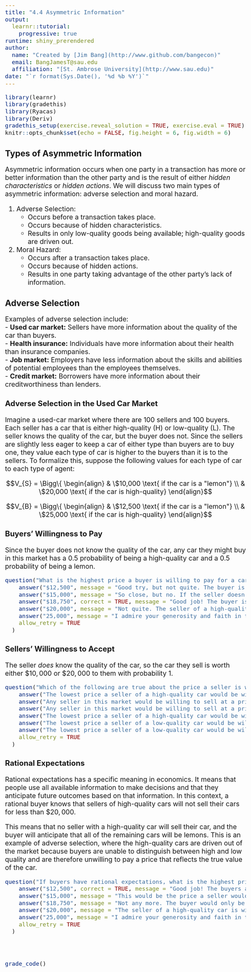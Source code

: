 ```yaml
---
title: "4.4 Asymmetric Information"
output: 
  learnr::tutorial: 
    progressive: true
runtime: shiny_prerendered
author: 
  name: "Created by [Jim Bang](http://www.github.com/bangecon)"
  email: BangJamesT@sau.edu
  affiliation: "[St. Ambrose University](http://www.sau.edu)"
date: "`r format(Sys.Date(), '%d %b %Y')`"
---
```


<style type="text/css">
h1{font-size: 24pt}
h2{font-size: 20pt}
h3{font-size: 18pt}
h4,h5,h6{font-size: 16pt}
body{font-size: 16pt}
#doc-metadata {
  margin-bottom: 10px;
  font-size: 0.66em;
}
</style>

```r
library(learnr)
library(gradethis)
library(Ryacas)
library(Deriv)
gradethis_setup(exercise.reveal_solution = TRUE, exercise.eval = TRUE)
knitr::opts_chunk$set(echo = FALSE, fig.height = 6, fig.width = 6)
```

<style type="text/css">
h1{font-size: 24pt}
h2{font-size: 20pt}
h3{font-size: 18pt}
h4,h5,h6{font-size: 16pt}
body{font-size: 16pt}
</style>

## Types of Asymmetric Information

Asymmetric information occurs when one party in a transaction has more or better information than the other party and is the result of either *hidden characteristics* or *hidden actions*. We will discuss two main types of asymmetric information: adverse selection and moral hazard.

1. Adverse Selection: 
   - Occurs before a transaction takes place. 
   - Occurs because of hidden characteristics.
   - Results in only low-quality goods being available; high-quality goods are driven out.
2. Moral Hazard: 
   - Occurs after a transaction takes place. 
   - Occurs because of hidden actions.
   - Results in one party taking advantage of the other party's lack of information.

## Adverse Selection

Examples of adverse selection include:  
- **Used car market:** Sellers have more information about the quality of the car than buyers.  
- **Health insurance:** Individuals have more information about their health than insurance companies.  
- **Job market:** Employers have less information about the skills and abilities of potential employees than the employees themselves.  
- **Credit market:** Borrowers have more information about their creditworthiness than lenders.  

### Adverse Selection in the Used Car Market

Imagine a used-car market where there are 100 sellers and 100 buyers. Each seller has a car that is either high-quality (H) or low-quality (L). The seller knows the quality of the car, but the buyer does not. Since the sellers are slightly less eager to keep a car of either type than buyers are to buy one, they value each type of car is higher to the buyers than it is to the sellers. To formalize this, suppose the following values for each type of car to each type of agent:  

$$V_{S} = \Bigg\{ \begin{align} & \$10,000 \text{ if the car is a "lemon"} \\ & \$20,000 \text{ if the car is high-quality} \end{align}$$

$$V_{B} = \Bigg\{ \begin{align} & \$12,500 \text{ if the car is a "lemon"} \\ & \$25,000 \text{ if the car is high-quality} \end{align}$$

### Buyers' Willingness to Pay

Since the buyer does not know the quality of the car, any car they might buy in this market has a 0.5 probability of being a high-quality car and a 0.5 probability of being a lemon. 

```r
question("What is the highest price a buyer is willing to pay for a car?",
    answer("$12,500", message = "Good try, but not quite. The buyer is willing to pay $12,500 for a lemon, but there is a 50% chance that the car will be high-quality."),
    answer("$15,000", message = "So close, but no. If the seller doesn't know the quality of their own car, then this would be the expected value of the car to them. However, the seller does know the quality of their car, so their willingness to sell depends on the type of car."),
    answer("$18,750", correct = TRUE, message = "Good job! The buyer is willing to pay $18,750 for a car, which is the expected value of the car, or 0.5(12,500) + 0.5(25,000)."),
    answer("$20,000", message = "Not quite. The seller of a high-quality car is willing to sell the car for $20,000, but the buyer does not know the quality of the car, and in facct if they did know the quality of the car, they would be willing to pay a bit more since they value it more than the seller."),
    answer("25,000", message = "I admire your generosity and faith in the word of the sellers! The buyer is only willing to pay $25,000 for a high-quality car, but there is a 50% chance that the car will be low-quality."),
    allow_retry = TRUE
  )
```

### Sellers' Willingness to Accept

The seller *does* know the quality of the car, so the car they sell is worth either $\$10,000$ or $\$20,000$ to them with probability $1$. 

```r
question("Which of the following are true about the price a seller is willing to accept for a car?",
    answer("The lowest price a seller of a high-quality car would be willing to accept is $25,000", message = "Not quite. A buyer would be willing to pay up to $25,00 for a car that they know is high-quality, but a seller would be willing to accept a little less."),
    answer("Any seller in this market would be willing to sell at a price of $15,000", message = "So close, but no. If the seller doesn't know the quality of their own car, then this would be the expected value of the car to them. However, the seller does know the quality of their car, so their willingness to sell depends on the type of car."),
    answer("Any seller in this market would be willing to sell at a price of $18,750", message = "Sorry, try again. The buyer is willing to pay $18,750 for a car, which is the expected value of the car, or 0.5(12,500) + 0.5(25,000)."),
    answer("The lowest price a seller of a high-quality car would be willing to accept is $20,000", correct = TRUE, message = "Nice work! Sellers of high-quality cars know exactly what the value of their own car is to them."),
    answer("The lowest price a seller of a low-quality car would be willing to accept is $12,500", message = "Not quite. A buyer would be willing to pay up to 12,500 for a car that they know is a lemon, but a seller would be willing to accept a little less."),
    answer("The lowest price a seller of a low-quality car would be willing to accept is $10,000", correct = TRUE, message = "Good job! Sellers of low-quality cars know that the value of their own car is only $10,000 to them."),
    allow_retry = TRUE
  )
```

### Rational Expectations

Rational expectations has a specific meaning in economics. It means that people use all available information to make decisions and that they anticipate future outcomes based on that information. In this context, a rational buyer knows that sellers of high-quality cars will not sell their cars for less than $\$20,000$. 

This means that no seller with a high-quality car will sell their car, and the buyer will anticipate that all of the remaining cars will be lemons. This is an example of adverse selection, where the high-quality cars are driven out of the market because buyers are unable to distinguish between high and low quality and are therefore unwilling to pay a price that reflects the true value of the car.

```r
question("If buyers have rational expectations, what is the highest price they would be willing to pay for a car?",
    answer("$12,500", correct = TRUE, message = "Good job! The buyers anticipate that all of the available cars in the market are lemons and adjust their willingness to pay."),
    answer("$15,000", message = "This would be the price a seller would accept if they don't know the quality of their own car."),
    answer("$18,750", message = "Not any more. The buyer would only be willing to pay this price if they thought there was a 50% chance of getting a high-quality car."),
    answer("$20,000", message = "The seller of a high-quality car is willing to sell the car for $20,000, but no buyer would pay that much without high confidence that the care is high-quality."),
    answer("25,000", message = "I admire your generosity and faith in the word of the sellers! The buyer is only willing to pay $25,000 for a high-quality car, but in equilibrium no good cars remain in the market."),
    allow_retry = TRUE
  )
```

##


```r

```

```r

```

```r
grade_code()
```

